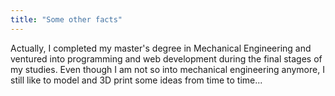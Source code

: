 ```yaml
---
title: "Some other facts"
---
```


Actually, I completed my master's degree in Mechanical Engineering and ventured
into programming and web development during the final stages of my studies. Even
though I am not so into mechanical engineering anymore, I still like to model
and 3D print some ideas from time to time...
